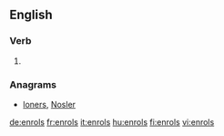 ==English==

===Verb===
{{head|en|verb form}}

# {{en-third-person singular of|enrol}}

===Anagrams===
* [[loners#English|loners]], [[Nosler#English|Nosler]]

[[de:enrols]]
[[fr:enrols]]
[[it:enrols]]
[[hu:enrols]]
[[fi:enrols]]
[[vi:enrols]]